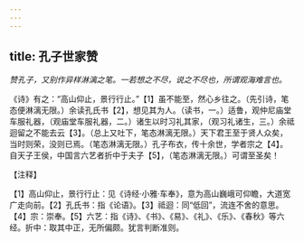 ```yaml
---
---
---
```

title: 孔子世家赞
---



*赞孔子，又别作异样淋漓之笔。一若想之不尽，说之不尽也，所谓观海难言也。*

《诗》有之：“高山仰止，景行行止。”【1】虽不能至，然心乡往之。（先引诗，笔态便淋漓无限。）余读孔氏书【2】，想见其为人。（读书，一。）适鲁，观仲尼庙堂车服礼器，（观庙堂车服礼器，二。）诸生以时习礼其家，（观习礼诸生，三。）余祗迴留之不能去云【3】。（总上又吐下，笔态淋漓无限。）天下君王至于贤人众矣，当时则荣，没则已焉。（笔态淋漓无限。）孔子布衣，传十余世，学者宗之【4】。自天子王侯，中国言六艺者折中于夫子【5】，（笔态淋漓无限。）可谓至圣矣！

【注释】

【1】高山仰止，景行行止：见《诗经·小雅·车奉》，意为高山巍峨可仰瞻，大道宽广走向前。【2】孔氏书：指《论语》。【3】祗迴：同“低回”，流连不舍的意思。【4】宗：崇奉。【5】六艺：指《诗》、《书》、《易》、《礼》、《乐》、《春秋》等六经。折中：取其中正，无所偏颇。犹言判断准则。